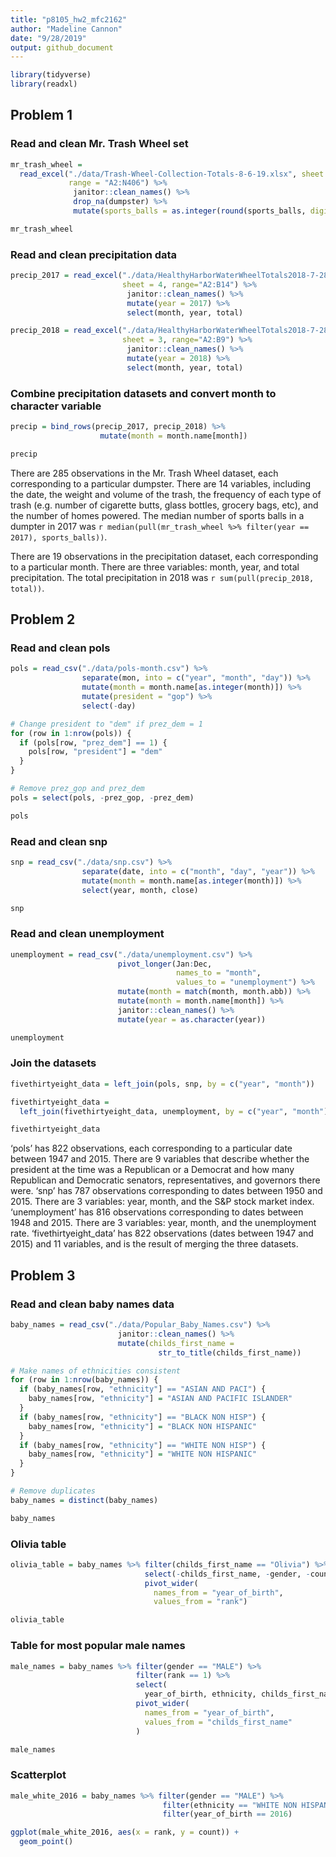 ```yaml
---
title: "p8105_hw2_mfc2162"
author: "Madeline Cannon"
date: "9/28/2019"
output: github_document
---
```


```r
library(tidyverse)
library(readxl)
```

## Problem 1

### Read and clean Mr. Trash Wheel set

```r
mr_trash_wheel =
  read_excel("./data/Trash-Wheel-Collection-Totals-8-6-19.xlsx", sheet = 1,
             range = "A2:N406") %>%
              janitor::clean_names() %>%
              drop_na(dumpster) %>%
              mutate(sports_balls = as.integer(round(sports_balls, digits = 0)))

mr_trash_wheel

```


### Read and clean precipitation data

```r
precip_2017 = read_excel("./data/HealthyHarborWaterWheelTotals2018-7-28.xlsx",
                         sheet = 4, range="A2:B14") %>%
                          janitor::clean_names() %>%
                          mutate(year = 2017) %>%
                          select(month, year, total)

precip_2018 = read_excel("./data/HealthyHarborWaterWheelTotals2018-7-28.xlsx",
                         sheet = 3, range="A2:B9") %>%
                          janitor::clean_names() %>%
                          mutate(year = 2018) %>%
                          select(month, year, total)

```


### Combine precipitation datasets and convert month to character variable

```r
precip = bind_rows(precip_2017, precip_2018) %>%
                    mutate(month = month.name[month])

precip

```


There are 285 observations in the Mr. Trash Wheel dataset, each corresponding to
a particular dumpster. There are 14 variables, including the date, the weight and
volume of the trash, the frequency of each type of trash (e.g. number of
cigarette butts, glass bottles, grocery bags, etc), and the number of homes
powered. The median number of sports balls in a dumpter in 2017 was
`r median(pull(mr_trash_wheel %>% filter(year == 2017), sports_balls))`.

There are 19 observations in the precipitation dataset, each corresponding to a
particular month. There are three variables: month, year, and total
precipitation. The total precipitation in 2018 was `r sum(pull(precip_2018, total))`.

## Problem 2

### Read and clean pols

```r

pols = read_csv("./data/pols-month.csv") %>%
                separate(mon, into = c("year", "month", "day")) %>%
                mutate(month = month.name[as.integer(month)]) %>%
                mutate(president = "gop") %>%
                select(-day)

# Change president to "dem" if prez_dem = 1
for (row in 1:nrow(pols)) {
  if (pols[row, "prez_dem"] == 1) {
    pols[row, "president"] = "dem"
  }
}

# Remove prez_gop and prez_dem
pols = select(pols, -prez_gop, -prez_dem)

pols

```


### Read and clean snp

```r

snp = read_csv("./data/snp.csv") %>%
                separate(date, into = c("month", "day", "year")) %>%
                mutate(month = month.name[as.integer(month)]) %>%
                select(year, month, close)

snp

```


### Read and clean unemployment

```r

unemployment = read_csv("./data/unemployment.csv") %>%
                        pivot_longer(Jan:Dec,
                                     names_to = "month",
                                     values_to = "unemployment") %>%
                        mutate(month = match(month, month.abb)) %>%
                        mutate(month = month.name[month]) %>%
                        janitor::clean_names() %>%
                        mutate(year = as.character(year))

unemployment

```


### Join the datasets

``` r

fivethirtyeight_data = left_join(pols, snp, by = c("year", "month"))

fivethirtyeight_data =
  left_join(fivethirtyeight_data, unemployment, by = c("year", "month"))

fivethirtyeight_data

```


'pols' has 822 observations, each corresponding to a particular date between
1947 and 2015. There are 9 variables that describe whether the president at the
time was a Republican or a Democrat and how many Republican and Democratic
senators, representatives, and governors there were.
'snp' has 787 observations corresponding to dates between 1950 and 2015. There
are 3 variables: year, month, and the S&P stock market index.
'unemployment' has 816 observations corresponding to dates between 1948 and
2015. There are 3 variables: year, month, and the unemployment rate.
'fivethirtyeight_data' has 822 observations (dates between 1947 and 2015) and 11
variables, and is the result of merging the three datasets.

## Problem 3

### Read and clean baby names data

```r

baby_names = read_csv("./data/Popular_Baby_Names.csv") %>%
                        janitor::clean_names() %>%
                        mutate(childs_first_name =
                                 str_to_title(childs_first_name))

# Make names of ethnicities consistent
for (row in 1:nrow(baby_names)) {
  if (baby_names[row, "ethnicity"] == "ASIAN AND PACI") {
    baby_names[row, "ethnicity"] = "ASIAN AND PACIFIC ISLANDER"
  }
  if (baby_names[row, "ethnicity"] == "BLACK NON HISP") {
    baby_names[row, "ethnicity"] = "BLACK NON HISPANIC"
  }
  if (baby_names[row, "ethnicity"] == "WHITE NON HISP") {
    baby_names[row, "ethnicity"] = "WHITE NON HISPANIC"
  }
}

# Remove duplicates
baby_names = distinct(baby_names)

baby_names

```


### Olivia table

```r

olivia_table = baby_names %>% filter(childs_first_name == "Olivia") %>%
                              select(-childs_first_name, -gender, -count) %>%
                              pivot_wider(
                                names_from = "year_of_birth",
                                values_from = "rank")

olivia_table

```


### Table for most popular male names

```r

male_names = baby_names %>% filter(gender == "MALE") %>%
                            filter(rank == 1) %>%
                            select(
                              year_of_birth, ethnicity, childs_first_name) %>%
                            pivot_wider(
                              names_from = "year_of_birth",
                              values_from = "childs_first_name"
                            )

male_names

```


### Scatterplot

```r

male_white_2016 = baby_names %>% filter(gender == "MALE") %>%
                                  filter(ethnicity == "WHITE NON HISPANIC") %>%
                                  filter(year_of_birth == 2016)

ggplot(male_white_2016, aes(x = rank, y = count)) + 
  geom_point()

```